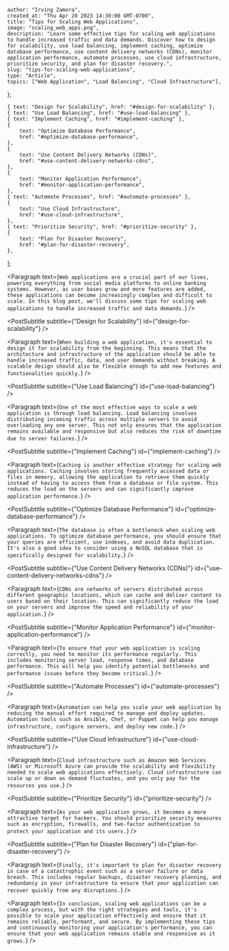
    author: "Irving Zamora",
    created_at: "Thu Apr 20 2023 14:30:00 GMT-0700",
    title: "Tips for Scaling Web Applications",
    image: "scaling_web_apps.png",
    description: "Learn some effective tips for scaling web applications to handle increased traffic and data demands. Discover how to design for scalability, use load balancing, implement caching, optimize database performance, use content delivery networks (CDNs), monitor application performance, automate processes, use cloud infrastructure, prioritize security, and plan for disaster recovery.",
    slug: "tips-for-scaling-web-applications",
    type: "Article",
    topics: ["Web Application", "Load Balancing", "Cloud Infrastructure"],

};

    { text: "Design for Scalability", href: "#design-for-scalability" },
    { text: "Use Load Balancing", href: "#use-load-balancing" },
    { text: "Implement Caching", href: "#implement-caching" },
    {
        text: "Optimize Database Performance",
        href: "#optimize-database-performance",
    },
    {
        text: "Use Content Delivery Networks (CDNs)",
        href: "#use-content-delivery-networks-cdns",
    },
    {
        text: "Monitor Application Performance",
        href: "#monitor-application-performance",
    },
    { text: "Automate Processes", href: "#automate-processes" },
    {
        text: "Use Cloud Infrastructure",
        href: "#use-cloud-infrastructure",
    },
    { text: "Prioritize Security", href: "#prioritize-security" },
    {
        text: "Plan for Disaster Recovery",
        href: "#plan-for-disaster-recovery",
    },
];

<PostTableOfContents contents={contents} />

<Paragraph
    text={`Web applications are a crucial part of our lives, powering everything from social media platforms to online banking systems. However, as user bases grow and more features are added, these applications can become increasingly complex and difficult to scale. In this blog post, we'll discuss some tips for scaling web applications to handle increased traffic and data demands.`}
/>

<PostSubtitle
    subtitle={"Design for Scalability"}
    id={"design-for-scalability"}
/>

<Paragraph
    text={`When building a web application, it's essential to design it for scalability from the beginning. This means that the architecture and infrastructure of the application should be able to handle increased traffic, data, and user demands without breaking. A scalable design should also be flexible enough to add new features and functionalities quickly.`}
/>

<PostSubtitle subtitle={"Use Load Balancing"} id={"use-load-balancing"} />

<Paragraph
    text={`One of the most effective ways to scale a web application is through load balancing. Load balancing involves distributing incoming traffic across multiple servers to avoid overloading any one server. This not only ensures that the application remains available and responsive but also reduces the risk of downtime due to server failures.`}
/>

<PostSubtitle subtitle={"Implement Caching"} id={"implement-caching"} />

<Paragraph
    text={`Caching is another effective strategy for scaling web applications. Caching involves storing frequently accessed data or files in memory, allowing the application to retrieve them quickly instead of having to access them from a database or file system. This reduces the load on the servers and can significantly improve application performance.`}
/>

<PostSubtitle
    subtitle={"Optimize Database Performance"}
    id={"optimize-database-performance"}
/>

<Paragraph
    text={`The database is often a bottleneck when scaling web applications. To optimize database performance, you should ensure that your queries are efficient, use indexes, and avoid data duplication. It's also a good idea to consider using a NoSQL database that is specifically designed for scalability.`}
/>

<PostSubtitle
    subtitle={"Use Content Delivery Networks (CDNs)"}
    id={"use-content-delivery-networks-cdns"}
/>

<Paragraph
    text={`CDNs are networks of servers distributed across different geographic locations, which can cache and deliver content to users based on their location. This can significantly reduce the load on your servers and improve the speed and reliability of your application.`}
/>

<PostSubtitle
    subtitle={"Monitor Application Performance"}
    id={"monitor-application-performance"}
/>

<Paragraph
    text={`To ensure that your web application is scaling correctly, you need to monitor its performance regularly. This includes monitoring server load, response times, and database performance. This will help you identify potential bottlenecks and performance issues before they become critical.`}
/>

<PostSubtitle subtitle={"Automate Processes"} id={"automate-processes"} />

<Paragraph
    text={`Automation can help you scale your web application by reducing the manual effort required to manage and deploy updates. Automation tools such as Ansible, Chef, or Puppet can help you manage infrastructure, configure servers, and deploy new code.`}
/>

<PostSubtitle
    subtitle={"Use Cloud Infrastructure"}
    id={"use-cloud-infrastructure"}
/>

<Paragraph
    text={`Cloud infrastructure such as Amazon Web Services (AWS) or Microsoft Azure can provide the scalability and flexibility needed to scale web applications effectively. Cloud infrastructure can scale up or down as demand fluctuates, and you only pay for the resources you use.`}
/>

<PostSubtitle subtitle={"Prioritize Security"} id={"prioritize-security"} />

<Paragraph
    text={`As your web application grows, it becomes a more attractive target for hackers. You should prioritize security measures such as encryption, firewalls, and two-factor authentication to protect your application and its users.`}
/>

<PostSubtitle
    subtitle={"Plan for Disaster Recovery"}
    id={"plan-for-disaster-recovery"}
/>

<Paragraph
    text={`Finally, it's important to plan for disaster recovery in case of a catastrophic event such as a server failure or data breach. This includes regular backups, disaster recovery planning, and redundancy in your infrastructure to ensure that your application can recover quickly from any disruptions.`}
/>

<Paragraph
    text={`In conclusion, scaling web applications can be a complex process, but with the right strategies and tools, it's possible to scale your application effectively and ensure that it remains reliable, performant, and secure. By implementing these tips and continuously monitoring your application's performance, you can ensure that your web application remains stable and responsive as it grows.`}
/>

